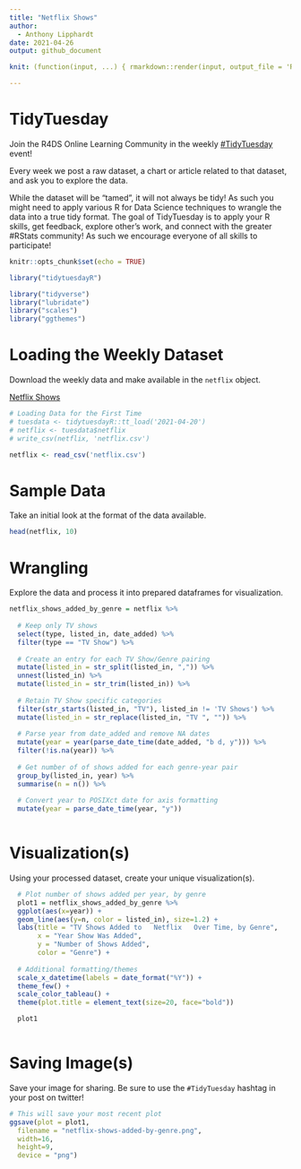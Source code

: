 ```yaml
---
title: "Netflix Shows"
author:
  - Anthony Lipphardt
date: 2021-04-26
output: github_document

knit: (function(input, ...) { rmarkdown::render(input, output_file = 'README.md') })

---
```


# TidyTuesday

Join the R4DS Online Learning Community in the weekly [#TidyTuesday](https://github.com/rfordatascience/tidytuesday) event!

Every week we post a raw dataset, a chart or article related to that dataset, and ask you to explore the data.

While the dataset will be “tamed”, it will not always be tidy! As such you might need to apply various R for Data Science techniques to wrangle the data into a true tidy format.
The goal of TidyTuesday is to apply your R skills, get feedback, explore other’s work, and connect with the greater #RStats community!
As such we encourage everyone of all skills to participate!

```r

knitr::opts_chunk$set(echo = TRUE)

library("tidytuesdayR")

library("tidyverse")
library("lubridate")
library("scales")
library("ggthemes")


```

# Loading the Weekly Dataset

Download the weekly data and make available in the `netflix` object.

[Netflix Shows](https://github.com/rfordatascience/tidytuesday/blob/master/data/2021/2021-04-20/readme.md)

```r

# Loading Data for the First Time
# tuesdata <- tidytuesdayR::tt_load('2021-04-20')
# netflix <- tuesdata$netflix
# write_csv(netflix, 'netflix.csv')

netflix <- read_csv('netflix.csv')

```


# Sample Data

Take an initial look at the format of the data available.

```r

head(netflix, 10)

```

# Wrangling

Explore the data and process it into prepared dataframes for visualization.

```r

netflix_shows_added_by_genre = netflix %>%
  
  # Keep only TV shows
  select(type, listed_in, date_added) %>%
  filter(type == "TV Show") %>%
  
  # Create an entry for each TV Show/Genre pairing
  mutate(listed_in = str_split(listed_in, ",")) %>%
  unnest(listed_in) %>%
  mutate(listed_in = str_trim(listed_in)) %>%
  
  # Retain TV Show specific categories
  filter(str_starts(listed_in, "TV"), listed_in != 'TV Shows') %>%
  mutate(listed_in = str_replace(listed_in, "TV ", "")) %>%
  
  # Parse year from date_added and remove NA dates
  mutate(year = year(parse_date_time(date_added, "b d, y"))) %>% 
  filter(!is.na(year)) %>%
  
  # Get number of of shows added for each genre-year pair
  group_by(listed_in, year) %>%
  summarise(n = n()) %>%
  
  # Convert year to POSIXct date for axis formatting
  mutate(year = parse_date_time(year, "y"))
  


```


# Visualization(s)

Using your processed dataset, create your unique visualization(s).

```r

  # Plot number of shows added per year, by genre
  plot1 = netflix_shows_added_by_genre %>%
  ggplot(aes(x=year)) +
  geom_line(aes(y=n, color = listed_in), size=1.2) +
  labs(title = "TV Shows Added to   Netflix   Over Time, by Genre",
       x = "Year Show Was Added",
       y = "Number of Shows Added",
       color = "Genre") + 
  
  # Additional formatting/themes
  scale_x_datetime(labels = date_format("%Y")) +
  theme_few() + 
  scale_color_tableau() +
  theme(plot.title = element_text(size=20, face="bold"))

  plot1
  
```

# Saving Image(s)

Save your image for sharing. Be sure to use the `#TidyTuesday` hashtag in your post on twitter! 

```r

# This will save your most recent plot
ggsave(plot = plot1,
  filename = "netflix-shows-added-by-genre.png",
  width=16,
  height=9,
  device = "png")

```
